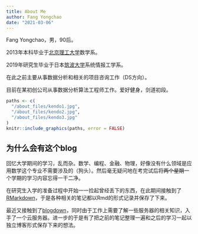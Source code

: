 ```yaml
---
title: About Me
author: Fang Yongchao
date: "2021-03-06"
---
```


Fang Yongchao，男，90后。

2013年本科毕业于[北京理工大学](https://www.bit.edu.cn/)数学系。

2019年研究生毕业于日本[筑波大学](https://www.tsukuba.ac.jp/)系统情报工学系。

在此之前主要从事数据分析和相关的项目咨询工作（DS方向）。

目前在某初创公司从事数据分析算法工程师工作。爱好健身，剑道初段。

```r
paths <- c(
  "/about_files/kendo1.jpg",
  "/about_files/kendo2.jpg",
  "/about_files/kendo3.jpg"
)
knitr::include_graphics(paths, error = FALSE)
```

## 为什么会有这个blog

回忆大学期间的学习，乱而杂。数学、编程、金融、物理，好像没有什么领域是应用数学这个专业不需要涉及的（狗头）。然后毫无疑问地在考完试后将~~两个星期~~一个学期的学习内容忘得一干二净。

在研究生入学的准备过程中开始一一捡起曾经丢下的东西，在此期间接触到了[RMarkdown](https://github.com/rstudio/rmarkdown)，于是各种相关的笔记都以Rmd的形式记录并保存了下来。

最近又接触到了[blogdown](https://github.com/rstudio/blogdown)，同时由于工作上需要了解一些服务器的相关知识，入手了一个云服务器。进一步的于是有了把之前的笔记整理一遍和之后的学习一起以独立博客形式保存下来的想法。


